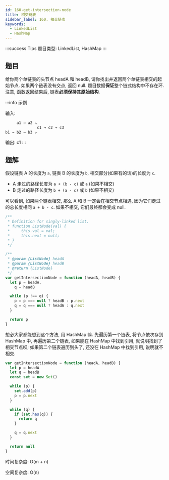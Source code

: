 ```yaml
---
id: 160-get-intersection-node
title: 相交链表
sidebar_label: 160. 相交链表
keywords:
  - LinkedList
  - HashMap
---
```


:::success Tips
题目类型: LinkedList, HashMap
:::

## 题目

给你两个单链表的头节点 headA 和 headB, 请你找出并返回两个单链表相交的起始节点. 如果两个链表没有交点, 返回 null. 题目数据**保证**整个链式结构中不存在环. 注意, 函数返回结果后, 链表**必须保持其原始结构**.

:::info 示例

输入:

```ts
     a1 → a2 ↘
              c1 → c2 → c3
b1 → b2 → b3 ↗
```

输出: c1
:::

## 题解


<Tabs>
  <TabItem value="JavaScript" label="JavaScript" default>

假设链表 A 的长度为 `a`, 链表 B 的长度为 `b`, 相交部分(如果有的话)的长度为 `c`.

- A 走过的路径长度为 `a + (b - c)` 或 `a` (如果不相交)
- B 走过的路径长度为 `b + (a - c)` 或 `b` (如果不相交)

可以看到, 如果两个链表相交, 那么 A 和 B 一定会在相交节点相遇, 因为它们走过的总长度相同 `a + b - c`. 如果不相交, 它们最终都会变成 null.

```ts
/**
 * Definition for singly-linked list.
 * function ListNode(val) {
 *     this.val = val;
 *     this.next = null;
 * }
 */

/**
 * @param {ListNode} headA
 * @param {ListNode} headB
 * @return {ListNode}
 */
var getIntersectionNode = function (headA, headB) {
  let p = headA,
    q = headB

  while (p !== q) {
    p = p === null ? headB : p.next
    q = q === null ? headA : q.next
  }

  return p
}
```

</TabItem>
<TabItem value="JavaScript - HashMap" label="JavaScript - HashMap">

想必大家都能想到这个方法, 用 HashMap 嘛. 先遍历第一个链表, 将节点依次存到 HashMap 中, 再遍历第二个链表, 如果能在 HashMap 中找到引用, 就说明找到了相交节点呗; 如果第二个链表遍历到头了, 还没在 HashMap 中找到引用, 说明就不相交.

```ts
var getIntersectionNode = function (headA, headB) {
  let p = headA
  let q = headB
  const set = new Set()

  while (p) {
    set.add(p)
    p = p.next
  }

  while (q) {
    if (set.has(q)) {
      return q
    }

    q = q.next
  }

  return null
}
```

时间复杂度: O(m + n)

空间复杂度: O(n)

</TabItem>
</Tabs>
